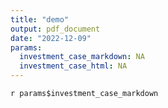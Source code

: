 ```yaml
---
title: "demo"
output: pdf_document
date: "2022-12-09"
params:
  investment_case_markdown: NA
  investment_case_html: NA
---
```


`r params$investment_case_markdown`
